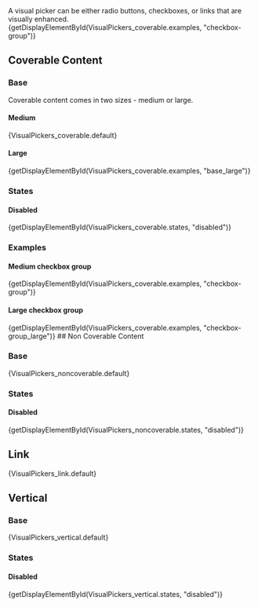
<div className="doc lead">
  A visual picker can be either radio buttons, checkboxes, or links that are visually enhanced.
</div>

<CodeView exampleOnly>
  {getDisplayElementById(VisualPickers_coverable.examples, "checkbox-group")}
</CodeView>

## Coverable Content

### Base

Coverable content comes in two sizes - medium or large.

#### Medium

<CodeView>
  {VisualPickers_coverable.default}
</CodeView>

#### Large

<CodeView>
  {getDisplayElementById(VisualPickers_coverable.examples, "base_large")}
</CodeView>

### States

#### Disabled
<CodeView>
  {getDisplayElementById(VisualPickers_coverable.states, "disabled")}
</CodeView>

### Examples

#### Medium checkbox group

<CodeView>
  {getDisplayElementById(VisualPickers_coverable.examples, "checkbox-group")}
</CodeView>

#### Large checkbox group

<CodeView>
  {getDisplayElementById(VisualPickers_coverable.examples, "checkbox-group_large")}
</CodeView>
## Non Coverable Content

### Base

<CodeView>
  {VisualPickers_noncoverable.default}
</CodeView>

### States

#### Disabled
<CodeView>
  {getDisplayElementById(VisualPickers_noncoverable.states, "disabled")}
</CodeView>

## Link

<CodeView>
  {VisualPickers_link.default}
</CodeView>

## Vertical

### Base

<CodeView>
  {VisualPickers_vertical.default}
</CodeView>

### States

#### Disabled
<CodeView>
  {getDisplayElementById(VisualPickers_vertical.states, "disabled")}
</CodeView>
